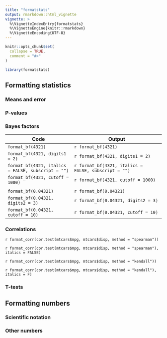 ```yaml
---
title: "formatstats"
output: rmarkdown::html_vignette
vignette: >
  %\VignetteIndexEntry{formatstats}
  %\VignetteEngine{knitr::rmarkdown}
  %\VignetteEncoding{UTF-8}
---
```


```r
knitr::opts_chunk$set(
  collapse = TRUE,
  comment = "#>"
)
```

```r
library(formatstats)
```


## Formatting statistics

### Means and error



### P-values


### Bayes factors

| Code | Output |
|------|--------|
| `format_bf(4321)`     |  `r format_bf(4321)`      |
| `format_bf(4321, digits1 = 2)`     | `r format_bf(4321, digits1 = 2)`       |
| `format_bf(4321, italics = FALSE, subscript = "")`     | `r format_bf(4321, italics = FALSE, subscript = "")`       |
| `format_bf(4321, cutoff = 1000)`     | `r format_bf(4321, cutoff = 1000)`       |
|      |        |
| `format_bf(0.04321)`     | `r format_bf(0.04321)`       |
| `format_bf(0.04321, digits2 = 3)`     | `r format_bf(0.04321, digits2 = 3)`       |
| `format_bf(0.04321, cutoff = 10)`     | `r format_bf(0.04321, cutoff = 10)`       |


### Correlations

`r format_corr(cor.test(mtcars$mpg, mtcars$disp, method = "spearman"))`

`r format_corr(cor.test(mtcars$mpg, mtcars$disp, method = "spearman"), italics = FALSE)`

`r format_corr(cor.test(mtcars$mpg, mtcars$disp, method = "kendall"))`

`r format_corr(cor.test(mtcars$mpg, mtcars$disp, method = "kendall"), italics = F)`

### T-tests


## Formatting numbers

### Scientific notation


### Other numbers




